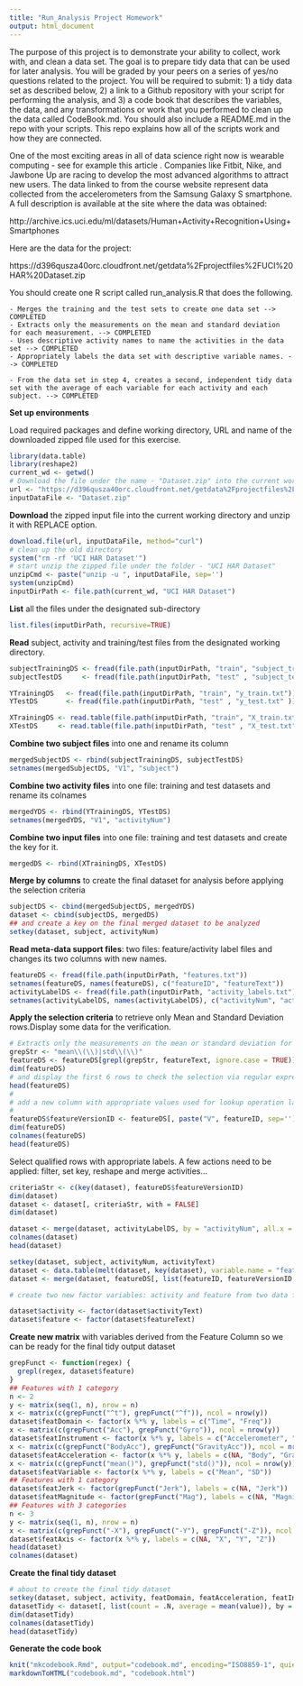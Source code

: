 ```yaml
---
title: "Run_Analysis Project Homework"
output: html_document
---
```

The purpose of this project is to demonstrate your ability to collect, work with, and clean a data set. The goal is to prepare tidy data that can be used for later analysis. You will be graded by your peers on a series of yes/no questions related to the project. You will be required to submit: 1) a tidy data set as described below, 2) a link to a Github repository with your script for performing the analysis, and 3) a code book that describes the variables, the data, and any transformations or work that you performed to clean up the data called CodeBook.md. You should also include a README.md in the repo with your scripts. This repo explains how all of the scripts work and how they are connected. 

One of the most exciting areas in all of data science right now is wearable computing - see for example this article . Companies like Fitbit, Nike, and Jawbone Up are racing to develop the most advanced algorithms to attract new users. The data linked to from the course website represent data collected from the accelerometers from the Samsung Galaxy S smartphone. A full description is available at the site where the data was obtained:

http://archive.ics.uci.edu/ml/datasets/Human+Activity+Recognition+Using+Smartphones

Here are the data for the project:

https://d396qusza40orc.cloudfront.net/getdata%2Fprojectfiles%2FUCI%20HAR%20Dataset.zip

You should create one R script called run_analysis.R that does the following. 

    - Merges the training and the test sets to create one data set --> COMPLETED
    - Extracts only the measurements on the mean and standard deviation for each measurement. --> COMPLETED 
    - Uses descriptive activity names to name the activities in the data set --> COMPLETED
    - Appropriately labels the data set with descriptive variable names. --> COMPLETED

    - From the data set in step 4, creates a second, independent tidy data set with the average of each variable for each activity and each subject. --> COMPLETED

<b>Set up environments</b>

Load required packages and define working directory, URL and name of the downloaded zipped file used for this
exercise.

```r
library(data.table)
library(reshape2)
current_wd <- getwd()
# Download the file under the name - "Dataset.zip" into the current working directory
url <- "https://d396qusza40orc.cloudfront.net/getdata%2Fprojectfiles%2FUCI%20HAR%20Dataset.zip"
inputDataFile <- "Dataset.zip"
```

<b>Download</b> the zipped input file into the current working directory and unzip it with REPLACE option.

```r
download.file(url, inputDataFile, method="curl")
# clean up the old directory
system("rm -rf 'UCI HAR Dataset'")
# start unzip the zipped file under the folder - "UCI HAR Dataset"
unzipCmd <- paste("unzip -u ", inputDataFile, sep='')
system(unzipCmd)
inputDirPath <- file.path(current_wd, "UCI HAR Dataset")
```

<b>List</b> all the files under the designated sub-directory

```r
list.files(inputDirPath, recursive=TRUE)
```

<b>Read</b> subject, activity and training/test files from the designated working directory.

```r
subjectTrainingDS <- fread(file.path(inputDirPath, "train", "subject_train.txt"))
subjectTestDS     <- fread(file.path(inputDirPath, "test" , "subject_test.txt" ))

YTrainingDS   <- fread(file.path(inputDirPath, "train", "y_train.txt"))
YTestDS       <- fread(file.path(inputDirPath, "test" , "y_test.txt" ))

XTrainingDS <- read.table(file.path(inputDirPath, "train", "X_train.txt"))
XTestDS     <- read.table(file.path(inputDirPath, "test" , "X_test.txt" ))
```

<b>Combine two subject files</b> into one and rename its column

```r
mergedSubjectDS <- rbind(subjectTrainingDS, subjectTestDS)
setnames(mergedSubjectDS, "V1", "subject")
```

<b>Combine two activity files</b> into one file: training and test datasets and rename its colnames
```r
mergedYDS <- rbind(YTrainingDS, YTestDS)
setnames(mergedYDS, "V1", "activityNum")
```

<b>Combine two input files</b> into one file: training and test datasets and create the key for it.

```r
mergedDS <- rbind(XTrainingDS, XTestDS)
```

<b>Merge by columns</b> to create the final dataset for analysis before applying the selection criteria

```r
subjectDS <- cbind(mergedSubjectDS, mergedYDS)
dataset <- cbind(subjectDS, mergedDS)
## and create a key on the final merged dataset to be analyzed
setkey(dataset, subject, activityNum) 
```

<b>Read meta-data support files</b>: two files: feature/activity label files and changes its two columns with new names.

```r
featureDS <- fread(file.path(inputDirPath, "features.txt"))
setnames(featureDS, names(featureDS), c("featureID", "featureText"))
activityLabelDS <- fread(file.path(inputDirPath, "activity_labels.txt"))
setnames(activityLabelDS, names(activityLabelDS), c("activityNum", "activityText"))
```

<b>Apply the selection criteria</b> to retrieve only Mean and Standard Deviation rows.Display some data for the verification.

```r
# Extracts only the measurements on the mean or standard deviation for each measurement.
grepStr <- "mean\\(\\)|std\\(\\)"
featureDS <- featureDS[grepl(grepStr, featureText, ignore.case = TRUE)]
dim(featureDS)
# and display the first 6 rows to check the selection via regular expression for a verification
head(featureDS)
#
# add a new column with appropriate values used for lookup operation later against the target dataset
#
featureDS$featureVersionID <- featureDS[, paste("V", featureID, sep='')]
dim(featureDS)
colnames(featureDS)
head(featureDS)
```

Select qualified rows with appropriate labels. A few actions need to be applied: filter, set key, reshape and merge activities... 


```r
criteriaStr <- c(key(dataset), featureDS$featureVersionID)
dim(dataset)
dataset <- dataset[, criteriaStr, with = FALSE]
dim(dataset)

dataset <- merge(dataset, activityLabelDS, by = "activityNum", all.x = TRUE)
colnames(dataset)
head(dataset)

setkey(dataset, subject, activityNum, activityText)
dataset <- data.table(melt(dataset, key(dataset), variable.name = "featureVersionID"))
dataset <- merge(dataset, featureDS[, list(featureID, featureVersionID, featureText)], by = "featureVersionID", all.x = TRUE)

# create two new factor variables: activity and feature from two data frame variables

dataset$activity <- factor(dataset$activityText)
dataset$feature <- factor(dataset$featureText)
```

<b>Create new matrix</b> with variables derived from the Feature Column so we can be ready for the final tidy
output dataset

```r
grepFunct <- function(regex) {
  grepl(regex, dataset$feature)
}
## Features with 1 category
n <- 2
y <- matrix(seq(1, n), nrow = n)
x <- matrix(c(grepFunct("^t"), grepFunct("^f")), ncol = nrow(y))
dataset$featDomain <- factor(x %*% y, labels = c("Time", "Freq"))
x <- matrix(c(grepFunct("Acc"), grepFunct("Gyro")), ncol = nrow(y))
dataset$featInstrument <- factor(x %*% y, labels = c("Accelerometer", "Gyroscope"))
x <- matrix(c(grepFunct("BodyAcc"), grepFunct("GravityAcc")), ncol = nrow(y))
dataset$featAcceleration <- factor(x %*% y, labels = c(NA, "Body", "Gravity"))
x <- matrix(c(grepFunct("mean()"), grepFunct("std()")), ncol = nrow(y))
dataset$featVariable <- factor(x %*% y, labels = c("Mean", "SD"))
## Features with 1 category
dataset$featJerk <- factor(grepFunct("Jerk"), labels = c(NA, "Jerk"))
dataset$featMagnitude <- factor(grepFunct("Mag"), labels = c(NA, "Magnitude"))
## Features with 3 categories
n <- 3
y <- matrix(seq(1, n), nrow = n) 
x <- matrix(c(grepFunct("-X"), grepFunct("-Y"), grepFunct("-Z")), ncol = nrow(y))
dataset$featAxis <- factor(x %*% y, labels = c(NA, "X", "Y", "Z"))
head(dataset)
colnames(dataset)
```

<b>Create the final tidy dataset</b>

```r
# about to create the final tidy dataset
setkey(dataset, subject, activity, featDomain, featAcceleration, featInstrument, featJerk, featMagnitude, featVariable, featAxis)
datasetTidy <- dataset[, list(count = .N, average = mean(value)), by = key(dataset)]
dim(datasetTidy)
colnames(datasetTidy)
head(datasetTidy)
```

<b>Generate the code book</b>

```r
knit("mkcodebook.Rmd", output="codebook.md", encoding="ISO8859-1", quiet=TRUE)
markdownToHTML("codebook.md", "codebook.html")
```
